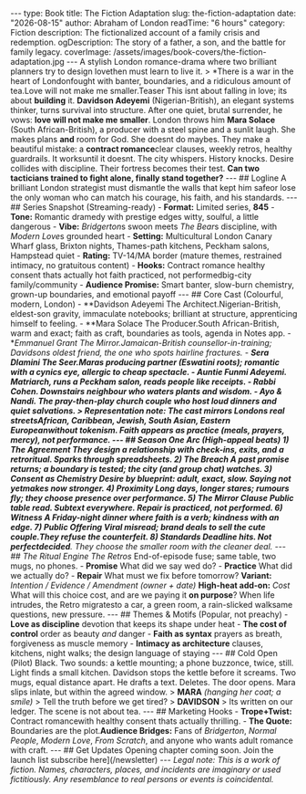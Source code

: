 --- type: Book title: The Fiction Adaptation slug: the-fiction-adaptation date: "2026-08-15" author: Abraham of London readTime: "6 hours" category: Fiction description: The fictionalized account of a family crisis and redemption. ogDescription: The story of a father, a son, and the battle for family legacy. coverImage: /assets/images/book-covers/the-fiction-adaptation.jpg --- A stylish London romance-drama where two brilliant planners try to design lovethen must learn to live it. > *There is a war in the heart of Londonfought with banter, boundaries, and a ridiculous amount of tea.Love will not make me smaller.Teaser This isnt about falling in love; its about **building** it. **Davidson Adeyemi** (Nigerian-British), an elegant systems thinker, turns survival into structure. After one quiet, brutal surrender, he vows: **love will not make me smaller**. London throws him **Mara Solace** (South African-British), a producer with a steel spine and a sunlit laugh. She makes plans **and** room for God. She doesnt do maybes. They make a beautiful mistake: a **contract romance**clear clauses, weekly retros, healthy guardrails. It worksuntil it doesnt. The city whispers. History knocks. Desire collides with discipline. Their fortress becomes their test. **Can two tacticians trained to fight alone, finally stand together?** --- ## Logline A brilliant London strategist must dismantle the walls that kept him safeor lose the only woman who can match his courage, his faith, and his standards. --- ## Series Snapshot (Streaming-ready) - **Format:** Limited series, **845** - **Tone:** Romantic dramedy with prestige edges witty, soulful, a little dangerous - **Vibe:** *Bridgerton*s swoon meets *The Bear*s discipline, with *Modern Love*s grounded heart - **Setting:** Multicultural London Canary Wharf glass, Brixton nights, Thames-path kitchens, Peckham salons, Hampstead quiet - **Rating:** TV-14/MA border (mature themes, restrained intimacy, no gratuitous content) - **Hooks:** Contract romance healthy consent thats actually hot faith practiced, not performedbig-city family/community - **Audience Promise:** Smart banter, slow-burn chemistry, grown-up boundaries, and emotional payoff --- ## Core Cast (Colourful, modern, London) - **Davidson Adeyemi The Architect.Nigerian-British, eldest-son gravity, immaculate notebooks; brilliant at structure, apprenticing himself to feeling. - **Mara Solace The Producer.South African-British, warm and exact; faith as craft, boundaries as tools, agenda in Notes app. - **Emmanuel Grant The Mirror.Jamaican-British counsellor-in-training; Davidsons oldest friend, the one who spots hairline fractures. - **Sera Dlamini The Seer.Maras producing partner (Eswatini roots); romantic with a cynics eye, allergic to cheap spectacle. - **Auntie Funmi Adeyemi.** Matriarch, runs a Peckham salon, reads people like receipts. - **Rabbi Cohen.** Downstairs neighbour who waters plants and wisdom. - **Ayo & Nandi.** The pray-then-play church couple who host loud dinners and quiet salvations. > **Representation note:** The cast mirrors Londons real streetsAfrican, Caribbean, Jewish, South Asian, Eastern Europeanwithout tokenism. Faith appears as **practice** (meals, prayers, mercy), not performance. --- ## Season One Arc (High-appeal beats) 1) **The Agreement** They design a relationship with check-ins, exits, and a retroritual. Sparks through spreadsheets. 2) **The Breach** A past promise returns; a boundary is tested; the city (and group chat) watches. 3) **Consent as Chemistry** Desire by blueprint: adult, exact, slow. Saying not yetmakes **now** stronger. 4) **Proximity** Long days, longer stares; rumours fly; they choose presence over performance. 5) **The Mirror Clause** Public table read. Subtext everywhere. Repair is practiced, not performed. 6) **Witness** A Friday-night dinner where faith is a verb; kindness with an edge. 7) **Public Offering** Viral misread; brand deals to sell the cute couple.They refuse the counterfeit. 8) **Standards** Deadline hits. Not perfectdecided**. They choose the smaller room with the cleaner deal. --- ## The Ritual Engine The Retros* End-of-episode fuse; same table, two mugs, no phones. - **Promise** What did we say wed do? - **Practice** What did we actually do? - **Repair** What must we fix before tomorrow? **Variant:** *Intention / Evidence / Amendment (owner + date)* **High-heat add-on:** *Cost* What will this choice cost, and are we paying it **on purpose**? When life intrudes, the Retro migratesto a car, a green room, a rain-slicked walksame questions, new pressure. --- ## Themes & Motifs (Popular, not preachy) - **Love as discipline** devotion that keeps its shape under heat - **The cost of control** order as beauty *and* danger - **Faith as syntax** prayers as breath, forgiveness as muscle memory - **Intimacy as architecture** clauses, kitchens, night walks; the design language of staying --- ## Cold Open (Pilot) Black. Two sounds: a kettle mounting; a phone buzzonce, twice, still. Light finds a small kitchen. Davidson stops the kettle before it screams. Two mugs, equal distance apart. He drafts a text. Deletes. The door opens. Mara slips inlate, but within the agreed window. > **MARA** *(hanging her coat; a smile)* > Tell the truth before we get tired? > **DAVIDSON** > Its written on our ledger. The scene is not about tea. --- ## Marketing Hooks - **Trope+Twist:** Contract romancewith healthy consent thats actually thrilling. - **The Quote:** Boundaries are the plot.**Audience Bridges:** Fans of *Bridgerton*, *Normal People*, *Modern Love*, *From Scratch*, and anyone who wants adult romance with craft. --- ## Get Updates Opening chapter coming soon. Join the launch list subscribe here](/newsletter) --- *Legal note: This is a work of fiction. Names, characters, places, and incidents are imaginary or used fictitiously. Any resemblance to real persons or events is coincidental.*

